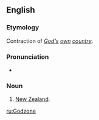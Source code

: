 ==English==

===Etymology===
Contraction of ''[[God]][['s]] [[own]] [[country]]''.

===Pronunciation===
* {{IPA|/ˈɡɒdzəʊn/}}

===Noun===
{{en-noun|-}}

# {{New Zealand|informal}} [[New Zealand]].

[[ru:Godzone]]